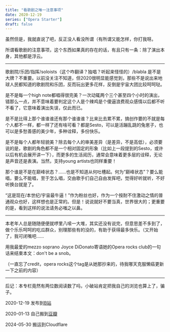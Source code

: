 ```yaml
---
title: "看歌剧之唯一注意事项"
date: 2020-12-19
series: ["Opera Starter"]
draft: false
---
```


虽然但是，我就直说了吧，反正没人看没所谓（有所谓又能怎样，你打我呀。

所谓看歌剧的注意事项，这个东西如果真的存在的话，有且只有一条：除了演出本身，其他都是浮云。

---

歌剧院/乐团/指挥/soloists（这个咋翻译？独唱？听起来怪怪的）/blabla 是不是大牌？不重要。以前没关注不知道，但2020很明显能感觉到，那些不是说出来地球人民都知道的歌剧院和乐团，反而玩出更多花样，反倒是宇宙大团比较呵呵哒。

是不是每一个high note都唱得很完美？一次动辄两个三个甚至四个小时的演出，错那么一点，并不意味着要判定这个人是个辣鸡是个傻逼浪费观众感情以后都不听不看了，它意味着演出失误，仅此而已。

是不是比得上那个谁谁谁还有那个谁谁谁？比来比去累不累，搞创作要的不就是每个人都不一样，都一样了还有啥可看？都是Sesto，可以是活蹦乱跳的兔崽子，也可以是多愁善感的美少年，多种诠释，多份快乐。

是不是每个人都年轻貌美？除去每个人的审美差异（是差异，不是高低），必须要说的是，歌剧的角色都不是一个相对固定的形象（比如上一段提到的Sesto，或许以后有机会展开讲一下），而更多的生活阅历，通常会意味着更多层的诠释，无论是声音还是表演。当然，支持young artists也同样重要！

那个谁是不是在巅峰状态？……也是不知道从何吐槽起。何为“巅峰状态”？要么能唱，要么不能唱，至于怎么唱，交由歌手们自己自由发挥吧，觉得好听就听，不好听换台就是了。

“这是现在/本世纪/宇宙最牛逼！”作为粉丝也好，作为一个按耐不住激动之情的普通观众也好，这样想也是正常的。但是！说说就好不要当真，世界很大的；更重要的是，看到这样的说法请务必嗤之以鼻。

---

本老年人总是随随便便就啰里八嗦一大堆，其实还没有说完，但意思差不多到了，做个乐乐呵呵的吃瓜群众，别理那些有的没的，有助于获得最多快乐。（又开始了，我可闭嘴吧……

用我最爱的mezzo soprano Joyce DiDonato寄语她的Opera rocks club的一句话来结束本文：don't be a snob。

（一直忘了credit，opera rocks这个tag是从她那抄来的，待我哪天克服懒癌更新一下之前的内容）

---

后记：本专栏竟然有两位数阅读数了吗，小破站肯定把我自己的浏览也算上了，骗子。

2020-12-19 发布到[B站](https://www.bilibili.com/read/cv8895057)

2020-01-13 自己搬到[豆瓣](https://www.douban.com/note/791456128)

2024-05-30 搬运到Cloudflare